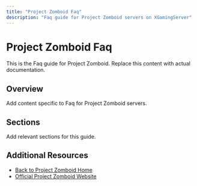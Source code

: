 ```yaml
---
title: "Project Zomboid Faq"
description: "Faq guide for Project Zomboid servers on XGamingServer"
---
```


# Project Zomboid Faq

This is the Faq guide for Project Zomboid. Replace this content with actual documentation.

## Overview

Add content specific to Faq for Project Zomboid servers.

## Sections

Add relevant sections for this guide.

## Additional Resources

- [Back to Project Zomboid Home](./index)
- [Official Project Zomboid Website](https://example.com)
